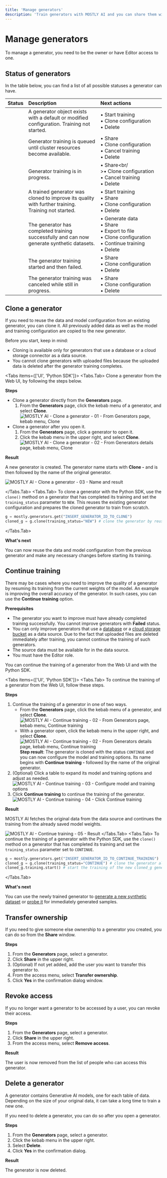 ```yaml
---
title: 'Manage generators'
description: 'Train generators with MOSTLY AI and you can share them with peers and colleagues, generate synthetic datasets, transfer ownership, manage access, and more.'
---
```



# Manage generators

To manage a generator, you need to be the owner or have Editor access to one.

## Status of generators

In the table below, you can find a list of all possible statuses a generator can have.

| Status               | Description                                                                                         | Next actions                                                                                                         |
|:---------------------|:----------------------------------------------------------------------------------------------------|:---------------------------------------------------------------------------------------------------------------------|
| <New />              | A generator object exists with a default or modified configuration. Training not started.           | • Start training<br />• Clone configuration<br />• Delete                                                            |
| <Queued />           | Generator training is queued until cluster resources become available.                              | • Share<br />• Clone configuration<br />• Cancel training<br />• Delete                                              |
| <InProgress />       | Generator training is in progress.                                                                  | • Share<br/ >•&nbsp;Clone&nbsp;configuration<br />•&nbsp;Cancel&nbsp;training<br />• Delete                          |
| <Continue />         | A trained generator was cloned to improve its quality with further training. Training not started.  | • Start&nbsp;training<br />• Share<br />• Clone configuration<br />• Delete                                          |
| <Ready />            | The generator has completed training successfully and can now generate synthetic datasets.          | • Generate data<br />• Share<br />• Export to file<br />• Clone configuration<br />• Continue training<br />• Delete |
| <Failed />           | The generator training started and then failed.                                                     | • Share<br />• Clone configuration<br />• Delete                                                                     |
| <Canceled />         | The generator training was canceled while still in progress.                                        | • Share<br />• Clone configuration<br />• Delete                                                                     |

## Clone a generator

If you need to reuse the data and model configuration from an existing generator, you can clone it. All previously added data as well as the model and training configuration are copied to the new generator.

Before you start, keep in mind:

* Cloning is available only for generators that use a database or a cloud storage connector as a data source.
* You cannot clone generators with uploaded files because the uploaded data is deleted after the generator training completes.

<Tabs items={['UI', 'Python SDK']}>
<Tabs.Tab>
Clone a generator from the Web UI, by following the steps below.

**Steps**

* Clone a generator directly from the **Generators** page.
    1. From the **Generators** page, click the kebab menu of a generator, and select **Clone**.
        <Image 
            src="/docs/docimages/generators/manage/clone-from-generators-page.webp" 
            alt="MOSTLY AI - Clone a generator - 01 - From Generators page, kebab menu, Clone" 
            width={800} 
            height={150}
        />
* Clone a generator after you open it.
    1. From the **Generators** page, click a generator to open it.
    2. Click the kebab menu in the upper right, and select **Clone**.
        <Image 
            src="/docs/docimages/generators/manage/clone-from-generator-details.webp" 
            alt="MOSTLY AI - Clone a generator - 02 - From Generators details page, kebab menu, Clone" 
            width={800} 
            height={150}
        />

**Result**

A new generator is created. The generator name starts with **Clone -** and is then followed by the name of the original generator.

<Image 
    src="/docs/docimages/generators/manage/cloned-generator-result-name.webp" 
    alt="MOSTLY AI - Clone a generator - 03 - Name and result"
    width={800} 
    height={150}
/>

</Tabs.Tab>
<Tabs.Tab>
To clone a generator with the Python SDK, use the `clone()` method on a generator that has completed its training and set the `training_status` parameter to `NEW`. This reuses the existing generator configuration and prepares the cloned generator to train from scratch.

```python filename="python" copy
g = mostly.generators.get("INSERT_GENERATOR_ID_TO_CLONE")
cloned_g = g.clone(training_status="NEW") # clone the generator by reusing its data and model configuration and prepare for a new training
```
</Tabs.Tab>
</Tabs>

**What's next**

You can now reuse the data and model configuration from the previous generator and make any necessary changes before starting its training.

## Continue training

There may be cases where you need to improve the quality of a generator by resuming its training from the current weights of the model. An example is improving the overall accuracy of the generator. In such cases, you can use the **Continue training** option.

**Prerequisites**

* The generator you want to improve must have already completed training successfully. You cannot improve generators with **Failed** status.
* You can only improve generators that use a [database](/connectors/create#database-connectors) or a [cloud storage bucket](connectors/create#cloud-storage-connectors) as a data source. Due to the fact that uploaded files are deleted immediately after training, you cannot continue the training of such generators.
* The source data must be available for in the data source.
* You must have the Editor role.

You can continue the training of a generator from the Web UI and with the Python SDK.

<Tabs items={['UI', 'Python SDK']}>
<Tabs.Tab>
To continue the training of a generator from the Web UI, follow these steps.

**Steps**

1. Continue the training of a generator in one of two ways.
    * From the **Generators** page, click the kebab menu of a generator, and select **Clone**.
        <Image 
            src="/docs/docimages/generators/manage/continue-training-01-generators-page-kebab-menu.webp" 
            alt="MOSTLY AI - Continue training - 02 - From Generators page, kebab menu, Continue training" 
            width={800} 
            height={150}
        />
    * With a generator open, click the kebab menu in the upper right, and select **Clone**.
        <Image 
            src="/docs/docimages/generators/manage/continue-training-02-opened-generator.webp" 
            alt="MOSTLY AI - Continue training - 02 - From Generators details page, kebab menu, Continue training" 
            width={800} 
            height={150}
        />
    **Step result**: The generator is cloned with the status `CONTINUE` and you can now configure the model and training options. Its name begins with **Continue training -** followed by the name of the original generator.
2. (Optional) Click a table to expand its model and training options and adjust as needed.
    <Image
        src="/docs/docimages/generators/manage/continue-training-03-configure-model-training.webp"
        alt="MOSTLY AI - Continue training - 03 - Configure model and training options"
        width={800}
        height={150}
    />
3. Click **Continue training** to continue the training of the generator.
    <Image
        src="/docs/docimages/generators/manage/continue-training-04-click-continue-training.webp"
        alt="MOSTLY AI - Continue training - 04 - Click Continue training"
        width={800}
        height={150}
    />

**Result**

MOSTLY AI fetches the original data from the data source and continues the training from the already saved model weights.

<Image 
    src="/docs/docimages/generators/manage/continue-training-05-result.webp" 
    alt="MOSTLY AI - Continue training - 05 - Result"
    width={800} 
    height={150}
/>
</Tabs.Tab>
<Tabs.Tab>
To continue the training of a generator with the Python SDK, use the `clone()` method on a generator that has completed its training and set the `training_status` parameter set to `CONTINUE`.
```python filename="python" copy
g = mostly.generators.get("INSERT_GENERATOR_ID_TO_CONTINUE_TRAINING")
cloned_g = g.clone(training_status="CONTINUE") # clone the generator along with its saved model weights
cloned_g.training.start() # start the training of the new cloned_g generator
```
</Tabs.Tab>
</Tabs>

**What's next**

You can use the newly trained generator to [generate a new synthetic dataset](/synthetic-datasets/generate) or [probe it](/generators/live-probing) for immediately generated samples.

## Transfer ownership

If you need to give someone else ownership to a generator you created, you can do so from the **Share** window.

**Steps**

1. From the **Generators** page, select a generator.
2. Click **Share** in the upper right.
3. (Optional) If not yet added, add the user you want to transfer this generator to.
4. From the access menu, select **Transfer ownership**.
5. Click **Yes** in the confirmation dialog window.

## Revoke access

If you no longer want a generator to be accessed by a user, you can revoke their access.

**Steps**

1. From the **Generators** page, select a generator.
2. Click **Share** in the upper right.
3. From the access menu, select **Remove access**.

**Result**

The user is now removed from the list of people who can access this generator.

## Delete a generator

A generator contains Generative AI models, one for each table of data. Depending on the size of your original data, it can take a long time to train a new one.

If you need to delete a generator, you can do so after you open a generator.

**Steps**

1. From the **Generators** page, select a generator.
2. Click the kebab menu in the upper right.
3. Select **Delete**.
4. Click **Yes** in the confirmation dialog.

**Result**

The generator is now deleted.